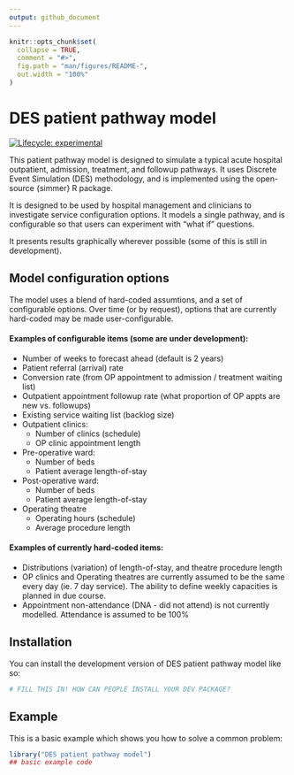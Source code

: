 ```yaml
---
output: github_document
---
```


<!-- README.md is generated from README.Rmd. Please edit that file -->

```r
knitr::opts_chunk$set(
  collapse = TRUE,
  comment = "#>",
  fig.path = "man/figures/README-",
  out.width = "100%"
)
```

# DES patient pathway model

<!-- badges: start -->
[![Lifecycle: experimental](https://img.shields.io/badge/lifecycle-experimental-orange.svg)](https://lifecycle.r-lib.org/articles/stages.html#experimental)
<!-- badges: end -->

This patient pathway model is designed to simulate a typical acute hospital outpatient, admission, treatment, and followup pathways.  It uses Discrete Event Simulation (DES) methodology, and is implemented using the open-source {simmer} R package.

It is designed to be used by hospital management and clinicians to investigate service configuration options. It models a single pathway, and is configurable so that users can experiment with "what if" questions.  

It presents results graphically wherever possible (some of this is still in development).

## Model configuration options

The model uses a blend of hard-coded assumtions, and a set of configurable options.  Over time (or by request), options that are currently hard-coded may be made user-configurable.  

#### Examples of configurable items (some are under development):
* Number of weeks to forecast ahead (default is 2 years)
* Patient referral (arrival) rate
* Conversion rate (from OP appointment to admission / treatment waiting list)
* Outpatient appointment followup rate (what proportion of OP appts are new vs. followups)
* Existing service waiting list (backlog size)
* Outpatient clinics:
  - Number of clinics (schedule)
  - OP clinic appointment length
* Pre-operative ward:
  - Number of beds
  - Patient average length-of-stay
* Post-operative ward:
  - Number of beds
  - Patient average length-of-stay
* Operating theatre
  - Operating hours (schedule)
  - Average procedure length
  
#### Examples of currently hard-coded items:

* Distributions (variation) of length-of-stay, and theatre procedure length
* OP clinics and Operating theatres are currently assumed to be the same every day (ie. 7 day service).  The ability to define weekly capacities is planned in due course.  
* Appointment non-attendance (DNA - did not attend) is not currently modelled.  Attendance is assumed to be 100%

## Installation

You can install the development version of DES patient pathway model like so:

``` r
# FILL THIS IN! HOW CAN PEOPLE INSTALL YOUR DEV PACKAGE?
```

## Example

This is a basic example which shows you how to solve a common problem:

```r
library("DES patient pathway model")
## basic example code
```

